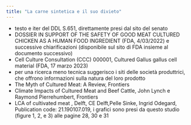 ```yaml
---
title: "La carne sintetica e il suo divieto"
---
```

- testo e iter del DDL S.651, direttamente presi dal sito del senato
- DOSSIER IN SUPPORT OF THE SAFETY OF GOOD MEAT CULTURED CHICKEN AS A HUMAN FOOD INGREDIENT (FDA, 4/03/2022) e successive chiarificazioni (disponibile sul sito di FDA insieme al documento successivo)
- Cell Culture Consultation (CCC) 000001, Cultured Gallus gallus cell material (FDA, 17 marzo 2023)
- per una ricerca meno tecnica suggerisco i siti delle società produttrici, che offrono informazioni sulla natura del loro prodotto 
- The Myth of Cultured Meat: A Review, Frontiers
- Climate Impacts of Cultured Meat and Beef Cattle, John Lynch e Raymond Pierrehumbert, Frontiers
- LCA of cultivated meat , Delft, CE Delft,Pelle Sinke, Ingrid Odegard, Publication code: 21.190107.019, i grafici sono presi da questo studio (figure 1, 2, e 3) alle pagine 28, 30 e 31